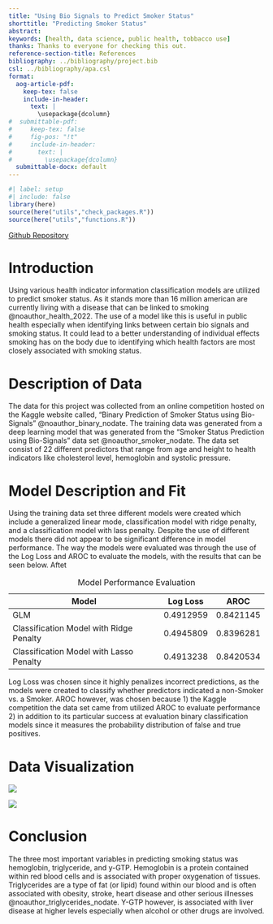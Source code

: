 ```yaml
---
title: "Using Bio Signals to Predict Smoker Status"
shorttitle: "Predicting Smoker Status"
abstract: 
keywords: [health, data science, public health, tobbacco use]
thanks: Thanks to everyone for checking this out.
reference-section-title: References
bibliography: ../bibliography/project.bib
csl: ../bibliography/apa.csl
format:
  aog-article-pdf:
    keep-tex: false
    include-in-header: 
      text: |
        \usepackage{dcolumn}
#  submittable-pdf:
#     keep-tex: false
#     fig-pos: "!t"
#     include-in-header: 
#       text: |
#         \usepackage{dcolumn}
  submittable-docx: default
---
```


```r
#| label: setup
#| include: false
library(here)
source(here("utils","check_packages.R"))
source(here("utils","functions.R"))
```

[Github Repository](https://github.com/matthew-guerra/EDLD-Final)

# Introduction

Using various health indicator information classification models are utilized to predict smoker status. As it stands more than 16 million american are currently living with a disease that can be linked to smoking @noauthor_health_2022. The use of a model like this is useful in public health especially when identifying links between certain bio signals and smoking status. It could lead to a better understanding of individual effects smoking has on the body due to identifying which health factors are most closely associated with smoking status.

# Description of Data

The data for this project was collected from an online competition hosted on the Kaggle website called, "Binary Prediction of Smoker Status using Bio-Signals" @noauthor_binary_nodate. The training data was generated from a deep learning model that was generated from the "Smoker Status Prediction using Bio-Signals" data set @noauthor_smoker_nodate. The data set consist of 22 different predictors that range from age and height to health indicators like cholesterol level, hemoglobin and systolic pressure.

# Model Description and Fit

Using the training data set three different models were created which include a generalized linear mode, classification model with ridge penalty, and a classification model with lass penalty. Despite the use of different models there did not appear to be significant difference in model performance. The way the models were evaluated was through the use of the Log Loss and AROC to evaluate the models, with the results that can be seen below. Aftet

| Model                                   | Log Loss  | AROC      |
|-----------------------------------------|-----------|-----------|
| GLM                                     | 0.4912959 | 0.8421145 |
| Classification Model with Ridge Penalty | 0.4945809 | 0.8396281 |
| Classification Model with Lasso Penalty | 0.4913238 | 0.8420534 |

: Model Performance Evaluation

Log Loss was chosen since it highly penalizes incorrect predictions, as the models were created to classify whether predictors indicated a non-Smoker vs. a Smoker. AROC however, was chosen because 1) the Kaggle competition the data set came from utilized AROC to evaluate performance 2) in addition to its particular success at evaluation binary classification models since it measures the probability distribution of false and true positives.

# Data Visualization

![](images/logisticridge-01.png)

![](images/logistic_lasso.png)

# Conclusion

The three most important variables in predicting smoking status was hemoglobin, triglyceride, and y-GTP. Hemoglobin is a protein contained within red blood cells and is associated with proper oxygenation of tissues. Triglycerides are a type of fat (or lipid) found within our blood and is often associated with obesity, stroke, heart disease and other serious illnesses @noauthor_triglycerides_nodate. Y-GTP however, is associated with liver disease at higher levels especially when alcohol or other drugs are involved.
